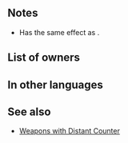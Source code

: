 {{Weapon Infobox
|tagid=SID_聖槍グラディウス
|weaponType=Lance
|might=16
|range=1
|effect=Unit can counterattack regardless of foe's range. At start of combat, if unit's HP ≥ 25%, unit makes a guaranteed follow-up attack.
|cost=400
|exclusive=1
|statModifiers=0,16,0,0,0
|required=Silver Lance
|intID=2593
|sort=548
|value=20
|timingID=1
|abilityID=48
|limit1ID=42
|randomTimestamp=2021-07-08T07:00:00Z
|randomMinLv=31
|properties=random_owner
}}
==Notes==
* Has the same effect as {{St|Distant Counter}}.
{{Guaranteed follow-up interaction}}
==List of owners==
{{Skill Hero List}}
==In other languages==
{{OtherLanguages
|japanese=聖槍グラディウス
|german=Heilige Gradivus
|spanishEU=Gradivus sagrada
|spanishLA=Gradivus sagrada
|french=Gradivus sacrée
|italian=Gradivus sacra
|chineseTW=聖槍古拉迪烏斯
|portuguese=Gradivus sagrado
}}
==See also==
{{See also skills|cond=WikiName LIKE '%Gradivus%' OR Description LIKE '%if unit_s HP ≥ 25%unit makes a guaranteed follow-up attack%'|columns=3}}
* [[Weapons with Distant Counter]]
{{Weapons Navbox}}
